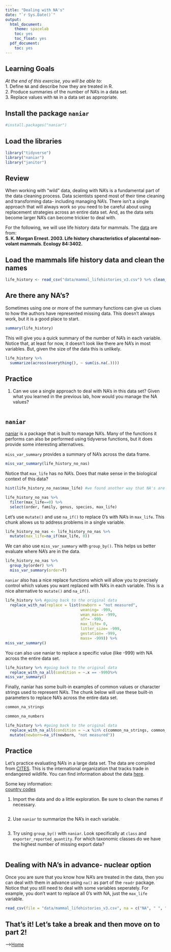 ```yaml
---
title: "Dealing with NA's"
date: "`r Sys.Date()`"
output:
  html_document:
    theme: spacelab
    toc: yes
    toc_float: yes
  pdf_document:
    toc: yes
---
```


## Learning Goals
*At the end of this exercise, you will be able to:*    
1. Define `NA` and describe how they are treated in R.  
2. Produce summaries of the number of NA's in a data set.   
3. Replace values with `NA` in a data set as appropriate.  

## Install the package `naniar`
```r
#install.packages("naniar")
```

## Load the libraries
```r
library("tidyverse")
library("naniar")
library("janitor")
```

## Review
When working with "wild" data, dealing with NA's is a fundamental part of the data cleaning process. Data scientists spend most of their time cleaning and transforming data- including managing NA's. There isn't a single approach that will always work so you need to be careful about using replacement strategies across an entire data set. And, as the data sets become larger NA's can become trickier to deal with.  

For the following, we will use life history data for mammals. The [data](http://esapubs.org/archive/ecol/E084/093/) are from:  
**S. K. Morgan Ernest. 2003. Life history characteristics of placental non-volant mammals. Ecology 84:3402.**  

## Load the mammals life history data and clean the names  
```r
life_history <- read_csv("data/mammal_lifehistories_v3.csv") %>% clean_names()
```

## Are there any NA's?
Sometimes using one or more of the summary functions can give us clues to how the authors have represented missing data. This doesn't always work, but it is a good place to start.
```r
summary(life_history)
```

This will give you a quick summary of the number of NA's in each variable. Notice that, at least for now, it doesn't look like there are NA's in most variables. But, given the size of the data this is unlikely.
```r
life_history %>% 
  summarize(across(everything(), ~ sum(is.na(.))))
```

## Practice
1. Can we use a single approach to deal with NA's in this data set? Given what you learned in the previous lab, how would you manage the NA values?
```r

```

## `naniar`
[naniar](https://naniar.njtierney.com/articles/replace-with-na.html) is a package that is built to manage NA's. Many of the functions it performs can also be performed using tidyverse functions, but it does provide some interesting alternatives.  

`miss_var_summary` provides a summary of NA's across the data frame.
```r
miss_var_summary(life_history_no_nas)
```

Notice that `max_life` has no NA's. Does that make sense in the biological context of this data?
```r
hist(life_history_no_nas$max_life) #we found another way that NA's are represented
```

```r
life_history_no_nas %>%
  filter(max_life==0) %>% 
  select(order, family, genus, species, max_life)
```

Let's use `mutate()` and use `na_if()` to replace 0's with NA's in `max_life`. This chunk allows us to address problems in a single variable.
```r
life_history_no_nas <- life_history_no_nas %>% 
  mutate(max_life=na_if(max_life, 0))
```

We can also use `miss_var_summary` with `group_by()`. This helps us better evaluate where NA's are in the data.
```r
life_history_no_nas %>%
  group_by(order) %>%
  miss_var_summary(order=T)
```

`naniar` also has a nice replace functions which will allow you to precisely control which values you want replaced with NA's in each variable. This is a nice alternative to `mutate()` and `na_if()`.  
```r
life_history %>% #going back to the original data
  replace_with_na(replace = list(newborn = "not measured", 
                                 weaning= -999, 
                                 wean_mass= -999, 
                                 afr= -999, 
                                 max_life= 0, 
                                 litter_size= -999, 
                                 gestation= -999, 
                                 mass= -999)) %>% 
miss_var_summary()
```

You can also use naniar to replace a specific value (like -999) with NA across the entire data set.  
```r
life_history %>% #going back to the original data
  replace_with_na_all(condition = ~.x == -999)%>% 
miss_var_summary()
```

Finally, naniar has some built-in examples of common values or character strings used to represent NA's. The chunk below will use these built-in parameters to replace NA's across the entire data set.
```r
common_na_strings
```

```r
common_na_numbers
```

```r
life_history %>% #going back to the original data
  replace_with_na_all(condition = ~.x %in% c(common_na_strings, common_na_numbers)) %>% 
  mutate(newborn=na_if(newborn, "not measured"))
```

## Practice
Let's practice evaluating NA's in a large data set. The data are compiled from [CITES](https://cites.org/eng). This is the international organization that tracks trade in endangered wildlife. You can find information about the data [here](https://www.kaggle.com/cites/cites-wildlife-trade-database).  

Some key information:  
[country codes](https://en.wikipedia.org/wiki/ISO_3166-1_alpha-2)  

1. Import the data and do a little exploration. Be sure to clean the names if necessary.
```r

```

2. Use `naniar` to summarize the NA's in each variable.
```r

```

3. Try using `group_by()` with `naniar`. Look specifically at `class` and `exporter_reported_quantity`. For which taxonomic classes do we have the highest number of missing export data?
```r

```

## Dealing with NA's in advance- nuclear option
Once you are sure that you know how NA's are treated in the data, then you can deal with them in advance using `na()` as part of the `readr` package. Notice that you still need to deal with some variables seperately. For example, you don't want to replace all 0's with NA, just the `max_life` variable.  
```r
read_csv(file = "data/mammal_lifehistories_v3.csv", na = c("NA", " ", ".", "-999", "not measured")) %>% clean_names()
```

## That's it! Let's take a break and then move on to part 2!  

-->[Home](https://jmledford3115.github.io/datascibiol/)